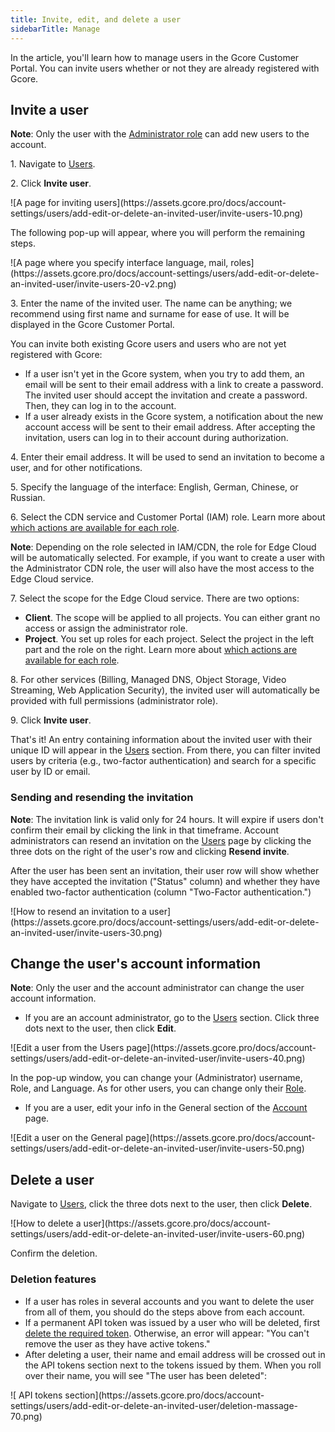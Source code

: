 ---
title: Invite, edit, and delete a user
sidebarTitle: Manage
---

In the article, you'll learn how to manage users in the Gcore Customer Portal. You can invite users whether or not they are already registered with Gcore.

## Invite a user

**Note**: Only the user with the [Administrator role](/account-settings/users/about-users) can add new users to the account.

1\. Navigate to [Users](https://accounts.gcore.com/profile/users).

2\. Click **Invite user**.


<Frame>![A page for inviting users](https://assets.gcore.pro/docs/account-settings/users/add-edit-or-delete-an-invited-user/invite-users-10.png)</Frame>



The following pop-up will appear, where you will perform the remaining steps. 


<Frame>![A page where you specify interface language, mail, roles](https://assets.gcore.pro/docs/account-settings/users/add-edit-or-delete-an-invited-user/invite-users-20-v2.png)</Frame>



3\. Enter the name of the invited user. The name can be anything; we recommend using first name and surname for ease of use. It will be displayed in the Gcore Customer Portal.

You can invite both existing Gcore users and users who are not yet registered with Gcore:

  * If a user isn't yet in the Gcore system, when you try to add them, an email will be sent to their email address with a link to create a password. The invited user should accept the invitation and create a password. Then, they can log in to the account.
  * If a user already exists in the Gcore system, a notification about the new account access will be sent to their email address. After accepting the invitation, users can log in to their account during authorization.



4\. Enter their email address. It will be used to send an invitation to become a user, and for other notifications.

5\. Specify the language of the interface: English, German, Chinese, or Russian.

6\. Select the CDN service and Customer Portal (IAM) role. Learn more about [which actions are available for each role](/account-settings/users/about-users). 

**Note**: Depending on the role selected in IAM/CDN, the role for Edge Cloud will be automatically selected. For example, if you want to create a user with the Administrator CDN role, the user will also have the most access to the Edge Cloud service. 

7\. Select the scope for the Edge Cloud service. There are two options:

  * **Client**. The scope will be applied to all projects. You can either grant no access or assign the administrator role.
  * **Project**. You set up roles for each project. Select the project in the left part and the role on the right. Learn more about [which actions are available for each role](/cloud/getting-started/projects/users/user-roles-and-rights).



8\. For other services (Billing, Managed DNS, Object Storage, Video Streaming, Web Application Security), the invited user will automatically be provided with full permissions (administrator role).

9\. Click **Invite user**.

That's it! An entry containing information about the invited user with their unique ID will appear in the [Users](https://accounts.gcore.com/profile/users) section. From there, you can filter invited users by criteria (e.g., two-factor authentication) and search for a specific user by ID or email.

### Sending and resending the invitation

**Note**: The invitation link is valid only for 24 hours. It will expire if users don't confirm their email by clicking the link in that timeframe. Account administrators can resend an invitation on the [Users](https://accounts.gcore.com/profile/users) page by clicking the three dots on the right of the user's row and clicking **Resend invite**.

After the user has been sent an invitation, their user row will show whether they have accepted the invitation ("Status" column) and whether they have enabled two-factor authentication (column "Two-Factor authentication.")


<Frame>![How to resend an invitation to a user](https://assets.gcore.pro/docs/account-settings/users/add-edit-or-delete-an-invited-user/invite-users-30.png)</Frame>



## Change the user's account information

**Note**: Only the user and the account administrator can change the user account information.

  * If you are an account administrator, go to the [Users](https://accounts.gcore.com/profile/users) section. Click three dots next to the user, then click **Edit**.


<Frame>![Edit a user from the Users page](https://assets.gcore.pro/docs/account-settings/users/add-edit-or-delete-an-invited-user/invite-users-40.png)</Frame>



In the pop-up window, you can change your (Administrator) username, Role, and Language. As for other users, you can change only their [Role](/account-settings/users/about-users).

  * If you are a user, edit your info in the General section of the [Account](https://accounts.gcore.com/profile/general) page.


<Frame>![Edit a user on the General page](https://assets.gcore.pro/docs/account-settings/users/add-edit-or-delete-an-invited-user/invite-users-50.png)</Frame>



## Delete a user

Navigate to [Users](https://accounts.gcore.com/profile/users), click the three dots next to the user, then click **Delete**.


<Frame>![How to delete a user](https://assets.gcore.pro/docs/account-settings/users/add-edit-or-delete-an-invited-user/invite-users-60.png)</Frame>



Confirm the deletion.

### Deletion features

  * If a user has roles in several accounts and you want to delete the user from all of them, you should do the steps above from each account.
  * If a permanent API token was issued by a user who will be deleted, first [delete the required token](/account-settings/create-use-or-delete-a-permanent-api-token#delete-an-api-token). Otherwise, an error will appear: "You can't remove the user as they have active tokens."
  * After deleting a user, their name and email address will be crossed out in the API tokens section next to the tokens issued by them. When you roll over their name, you will see "The user has been deleted":


<Frame>![ API tokens section](https://assets.gcore.pro/docs/account-settings/users/add-edit-or-delete-an-invited-user/deletion-massage-70.png)</Frame>